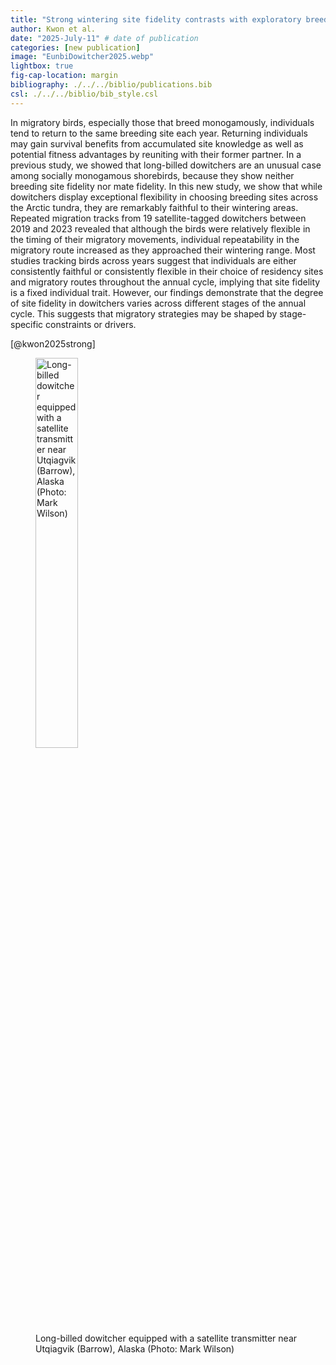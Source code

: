 ```yaml
---
title: "Strong wintering site fidelity contrasts with exploratory breeding site sampling in a socially monogamous shorebird" 
author: Kwon et al.
date: "2025-July-11" # date of publication
categories: [new publication]
image: "EunbiDowitcher2025.webp"
lightbox: true
fig-cap-location: margin
bibliography: ./../../biblio/publications.bib
csl: ./../../biblio/bib_style.csl
---
```


In migratory birds, especially those that breed monogamously, individuals tend to return to the same breeding site each year. Returning individuals may gain survival benefits from accumulated site knowledge as well as potential fitness advantages by reuniting with their former partner. In a previous study, we showed that long-billed dowitchers are an unusual case among socially monogamous shorebirds, because they show neither breeding site fidelity nor mate fidelity. In this new study, we show that while dowitchers display exceptional flexibility in choosing breeding sites across the Arctic tundra, they are remarkably faithful to their wintering areas. Repeated migration tracks from 19 satellite-tagged dowitchers between 2019 and 2023 revealed that although the birds were relatively flexible in the timing of their migratory movements, individual repeatability in the migratory route increased as they approached their wintering range. Most studies tracking birds across years suggest that individuals are either consistently faithful or consistently flexible in their choice of residency sites and migratory routes throughout the annual cycle, implying that site fidelity is a fixed individual trait. However, our findings demonstrate that the degree of site fidelity in dowitchers varies across different stages of the annual cycle. This suggests that migratory strategies may be shaped by stage-specific constraints or drivers.  

[@kwon2025strong]

![Long-billed dowitcher equipped with a satellite transmitter near Utqiagvik (Barrow), Alaska (Photo: Mark Wilson)](EunbiDowitcher2025.webp){width=40%}
